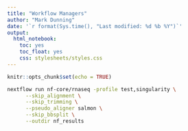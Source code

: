 ```yaml
---
title: "Workflow Managers"
author: "Mark Dunning"
date: '`r format(Sys.time(), "Last modified: %d %b %Y")`'
output:
  html_notebook:
    toc: yes
    toc_float: yes
    css: stylesheets/styles.css
---
```


```r
knitr::opts_chunk$set(echo = TRUE)
```


```bash
nextflow run nf-core/rnaseq -profile test,singularity \
      --skip_alignment \
      --skip_trimming \
      --pseudo_aligner salmon \
      --skip_bbsplit \
      --outdir nf_results 
      
```

